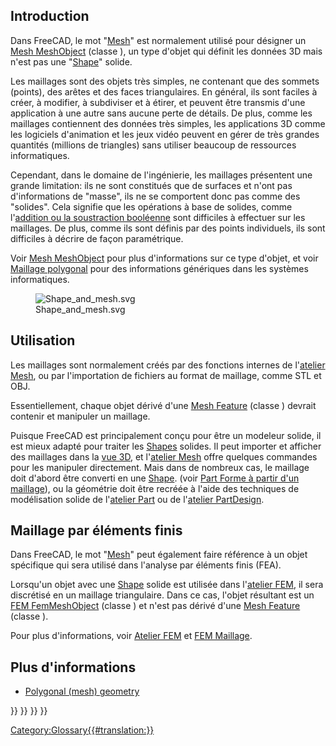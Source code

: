 <languages/>
{{TOCright}}

== Introduction ==

Dans FreeCAD, le mot "[[Mesh/fr|Mesh]]" est normalement utilisé pour désigner un [[Mesh_MeshObject/fr|Mesh MeshObject]] (classe {{incode|Mesh::MeshObject}}), un type d'objet qui définit les données 3D mais n'est pas une "[[Shape/fr|Shape]]" solide.

Les maillages sont des objets très simples, ne contenant que des sommets (points), des arêtes et des faces triangulaires. En général, ils sont faciles à créer, à modifier, à subdiviser et à étirer, et peuvent être transmis d'une application à une autre sans aucune perte de détails. De plus, comme les maillages contiennent des données très simples, les applications 3D comme les logiciels d'animation et les jeux vidéo peuvent en gérer de très grandes quantités (millions de triangles) sans utiliser beaucoup de ressources informatiques.

Cependant, dans le domaine de l'ingénierie, les maillages présentent une grande limitation: ils ne sont constitués que de surfaces et n'ont pas d'informations de "masse", ils ne se comportent donc pas comme des "solides". Cela signifie que les opérations à base de solides, comme l'[[Part_Boolean/fr|addition ou la soustraction booléenne]] sont difficiles à effectuer sur les maillages. De plus, comme ils sont définis par des points individuels, ils sont difficiles à décrire de façon paramétrique.

Voir [[Mesh_MeshObject/fr|Mesh MeshObject]] pour plus d'informations sur ce type d'objet, et voir [https://fr.wikipedia.org/wiki/Maillage_polygonal Maillage polygonal] pour des informations génériques dans les systèmes informatiques.

[[File:Shape_and_mesh.svg]]

{{Caption|À gauche : [[Shape/fr|shape]] paramétrique définie par des propriétés.<br>À droite : [[Mesh/fr|mesh]] défini par des sommets et des surfaces triangulaires.}}

<span id="Usage"></span>
==Utilisation==

Les maillages sont normalement créés par des fonctions internes de l'[[Mesh_Workbench/fr|atelier Mesh]], ou par l'importation de fichiers au format de maillage, comme STL et OBJ.

Essentiellement, chaque objet dérivé d'une [[Mesh_Feature/fr|Mesh Feature]] (classe {{incode|Mesh::Feature}}) devrait contenir et manipuler un maillage.

Puisque FreeCAD est principalement conçu pour être un modeleur solide, il est mieux adapté pour traiter les [[Shape/fr|Shapes]] solides. Il peut importer et afficher des maillages dans la [[3D_view/fr|vue 3D]], et l'[[Mesh_Workbench/fr|atelier Mesh]] offre quelques commandes pour les manipuler directement. Mais dans de nombreux cas, le maillage doit d'abord être converti en une [[Shape/fr|Shape]]. (voir [[Part_ShapeFromMesh/fr|Part Forme à partir d'un maillage]]), ou la géométrie doit être recréée à l'aide des techniques de modélisation solide de l'[[Part_Workbench/fr|atelier Part]] ou de l'[[PartDesign_Workbench/fr|atelier PartDesign]].

<span id="Finite_element_meshes"></span>
== Maillage par éléments finis ==

Dans FreeCAD, le mot "[[Mesh/fr|Mesh]]" peut également faire référence à un objet spécifique qui sera utilisé dans l'analyse par éléments finis (FEA).

Lorsqu'un objet avec une [[Shape/fr|Shape]] solide est utilisée dans l'[[FEM_Workbench/fr|atelier FEM]], il sera discrétisé en un maillage triangulaire. Dans ce cas, l'objet résultant est un [[FEM_Mesh/fr|FEM FemMeshObject]] (classe {{incode|Fem::FemMeshObject}}) et n'est pas dérivé d'une [[Mesh_Feature/fr|Mesh Feature]] (classe {{incode|Mesh::Feature}}).

Pour plus d'informations, voir [[FEM_Workbench/fr|Atelier FEM]] et [[FEM_Mesh/fr|FEM Maillage]].

<span id="More_information"></span>
== Plus d'informations ==

* [https://forum.freecad.org/viewtopic.php?f=8&t=47493 Polygonal (mesh) geometry]


{{Mesh Tools navi{{#translation:}}}}
{{FEM Tools navi{{#translation:}}}}
{{Document objects navi{{#translation:}}}}
{{Userdocnavi{{#translation:}}}}
[[Category:Glossary{{#translation:}}]]